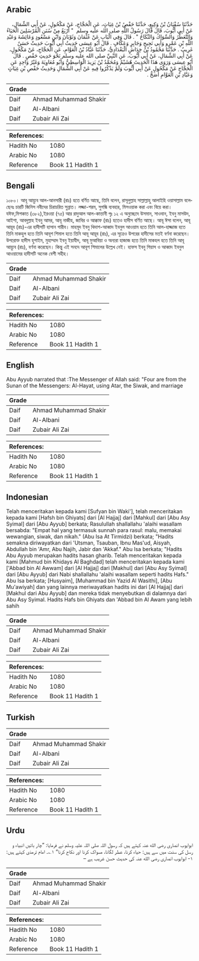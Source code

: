 ## Arabic


<div dir="rtl" lang="ar" style={{fontSize:'larger',backgroundColor:'#f8f9fa',padding:20}}>
حَدَّثَنَا سُفْيَانُ بْنُ وَكِيعٍ، حَدَّثَنَا حَفْصُ بْنُ غِيَاثٍ، عَنِ الْحَجَّاجِ، عَنْ مَكْحُولٍ، عَنْ أَبِي الشِّمَالِ، عَنْ أَبِي أَيُّوبَ، قَالَ قَالَ رَسُولُ اللَّهِ صلى الله عليه وسلم ‏ "‏ أَرْبَعٌ مِنْ سُنَنِ الْمُرْسَلِينَ الْحَيَاءُ وَالتَّعَطُّرُ وَالسِّوَاكُ وَالنِّكَاحُ ‏"‏ ‏.‏ قَالَ وَفِي الْبَابِ عَنْ عُثْمَانَ وَثَوْبَانَ وَابْنِ مَسْعُودٍ وَعَائِشَةَ وَعَبْدِ اللَّهِ بْنِ عَمْرٍو وَأَبِي نَجِيحٍ وَجَابِرٍ وَعَكَّافٍ ‏.‏ قَالَ أَبُو عِيسَى حَدِيثُ أَبِي أَيُّوبَ حَدِيثٌ حَسَنٌ غَرِيبٌ ‏.‏ حَدَّثَنَا مَحْمُودُ بْنُ خِدَاشٍ الْبَغْدَادِيُّ، حَدَّثَنَا عَبَّادُ بْنُ الْعَوَّامِ، عَنِ الْحَجَّاجِ، عَنْ مَكْحُولٍ، عَنْ أَبِي الشِّمَالِ، عَنْ أَبِي أَيُّوبَ، عَنِ النَّبِيِّ صلى الله عليه وسلم نَحْوَ حَدِيثِ حَفْصٍ ‏.‏ قَالَ أَبُو عِيسَى وَرَوَى هَذَا الْحَدِيثَ هُشَيْمٌ وَمُحَمَّدُ بْنُ يَزِيدَ الْوَاسِطِيُّ وَأَبُو مُعَاوِيَةَ وَغَيْرُ وَاحِدٍ عَنِ الْحَجَّاجِ عَنْ مَكْحُولٍ عَنْ أَبِي أَيُّوبَ وَلَمْ يَذْكُرُوا فِيهِ عَنْ أَبِي الشِّمَالِ وَحَدِيثُ حَفْصِ بْنِ غِيَاثٍ وَعَبَّادِ بْنِ الْعَوَّامِ أَصَحُّ ‏.‏
</div>
<div style={{backgroundColor:'#f8f9fa',padding:20, marginBottom: 10}}><table> <thead> <tr> <th>Grade</th> <th></th> </tr> </thead> <tbody> <tr><td>Daif</td><td>Ahmad Muhammad Shakir</td></tr><tr><td>Daif</td><td>Al-Albani</td></tr><tr><td>Daif</td><td>Zubair Ali Zai</td></tr></tbody></table><table> <thead> <tr> <th>References:</th> <th></th> </tr> </thead> <tbody><tr><td>Hadith No</td><td>1080</td></tr><tr><td>Arabic No</td><td>1080</td></tr><tr><td>Reference</td><td>Book 11 Hadith 1</td></tr></tbody></table></div>

## Bengali


<div dir="ltr" lang="bn" style={{fontSize:'larger',backgroundColor:'#f8f9fa',padding:20}}>
১০৮০। আবূ আয়্যুব আল-আনসারী (রাঃ) হতে বর্ণিত আছে, তিনি বলেন, রাসূলুল্লাহ সাল্লাল্লাহু আলাইহি ওয়াসাল্লাম বলেছেনঃ চারটি জিনিস নবীদের চিরাচরিত সুন্নাত। লজ্জা-শরম, সুগন্ধি ব্যবহার, মিসওয়াক করা এবং বিয়ে করা। যঈফ,মিশকাত (৩৮২),ইরওয়া (৭৫) আর রাদুআল আল-কাত্তানী পৃঃ ১২ এ অনুচ্ছেদে উসমান, সাওবান, ইবনু মাসউদ, আইশা, আবদুল্লাহ ইবনু আমর, আবূ নাজীহ, জাবির ও আক্কাফ (রাঃ) হতেও হাদীস বর্ণিত আছে। আবূ ঈসা বলেন, আবূ আয়ূব (রাঃ)-এর হাদীসটি হাসান গারীব। মাহমূদ ইবনু খিদাশ-আব্বাদ ইবনুল আওয়াম হতে তিনি আল-হাজ্জাজ হতে তিনি মাকহুল হতে তিনি আবূশ শিমাল হতে তিনি আবূ আয়ূব (রাঃ), এর সূত্রেও উপরের হাদীসের মতই বর্ণনা করেছেন। উপরোক্ত হাদীস হুশাইম, মুহাম্মাদ ইবনু ইয়াযীদ, আবূ মুআবিয়া ও অন্যরা হাজাজ হতে তিনি মাকহল হতে তিনি আবূ আয়্যুব (রাঃ), বর্ণনা করেছেন। কিন্তু এই সনদে আবূশ শিমালের উল্লেখ নেই। হাফস ইবনু গিয়াস ও আব্বাদ ইবনুল আওয়ামের হাদীসটি অনেক বেশী সহীহ।
</div>
<div style={{backgroundColor:'#f8f9fa',padding:20, marginBottom: 10}}><table> <thead> <tr> <th>Grade</th> <th></th> </tr> </thead> <tbody> <tr><td>Daif</td><td>Ahmad Muhammad Shakir</td></tr><tr><td>Daif</td><td>Al-Albani</td></tr><tr><td>Daif</td><td>Zubair Ali Zai</td></tr></tbody></table><table> <thead> <tr> <th>References:</th> <th></th> </tr> </thead> <tbody><tr><td>Hadith No</td><td>1080</td></tr><tr><td>Arabic No</td><td>1080</td></tr><tr><td>Reference</td><td>Book 11 Hadith 1</td></tr></tbody></table></div>

## English


<div dir="ltr" lang="en" style={{fontSize:'larger',backgroundColor:'#f8f9fa',padding:20}}>
Abu Ayyub narrated that :The Messenger of Allah said: "Four are from the Sunan of the Messengers: Al-Hayat, using Atar, the Siwak, and marriage
</div>
<div style={{backgroundColor:'#f8f9fa',padding:20, marginBottom: 10}}><table> <thead> <tr> <th>Grade</th> <th></th> </tr> </thead> <tbody> <tr><td>Daif</td><td>Ahmad Muhammad Shakir</td></tr><tr><td>Daif</td><td>Al-Albani</td></tr><tr><td>Daif</td><td>Zubair Ali Zai</td></tr></tbody></table><table> <thead> <tr> <th>References:</th> <th></th> </tr> </thead> <tbody><tr><td>Hadith No</td><td>1080</td></tr><tr><td>Arabic No</td><td>1080</td></tr><tr><td>Reference</td><td>Book 11 Hadith 1</td></tr></tbody></table></div>

## Indonesian


<div dir="ltr" lang="id" style={{fontSize:'larger',backgroundColor:'#f8f9fa',padding:20}}>
Telah menceritakan kepada kami [Sufyan bin Waki'], telah menceritakan kepada kami [Hafsh bin Ghiyats] dari [Al Hajjaj] dari [Mahkul] dari [Abu Asy Syimal] dari [Abu Ayyub] berkata; Rasulullah shallallahu 'alaihi wasallam bersabda: "Empat hal yang termasuk sunnah para rasul: malu, memakai wewangian, siwak, dan nikah." (Abu Isa At Tirmidzi) berkata; "Hadits semakna diriwayatkan dari 'Utsman, Tsauban, Ibnu Mas'ud, Aisyah, Abdullah bin 'Amr, Abu Najih, Jabir dan 'Akkaf." Abu Isa berkata; "Hadits Abu Ayyub merupakan hadits hasan gharib. Telah menceritakan kepada kami [Mahmud bin Khidays Al Baghdad] telah menceritakan kepada kami ['Abbad bin Al Awwam] dari [Al Hajjaj] dari [Makhul] dari [Abu Asy Syimal] dari [Abu Ayyub] dari Nabi shallallahu 'alaihi wasallam seperti hadits Hafs." Abu Isa berkata; [Husyaim], [Muhammad bin Yazid Al Wasithi], [Abu Mu'awiyah] dan yang lainnya meriwayatkan hadits ini dari [Al Hajjaj] dari [Makhul dari Abu Ayyub] dan mereka tidak menyebutkan di dalamnya dari Abu Asy Syimal. Hadits Hafs bin Ghiyats dan 'Abbad bin Al Awam yang lebih sahih
</div>
<div style={{backgroundColor:'#f8f9fa',padding:20, marginBottom: 10}}><table> <thead> <tr> <th>Grade</th> <th></th> </tr> </thead> <tbody> <tr><td>Daif</td><td>Ahmad Muhammad Shakir</td></tr><tr><td>Daif</td><td>Al-Albani</td></tr><tr><td>Daif</td><td>Zubair Ali Zai</td></tr></tbody></table><table> <thead> <tr> <th>References:</th> <th></th> </tr> </thead> <tbody><tr><td>Hadith No</td><td>1080</td></tr><tr><td>Arabic No</td><td>1080</td></tr><tr><td>Reference</td><td>Book 11 Hadith 1</td></tr></tbody></table></div>

## Turkish


<div dir="ltr" lang="tr" style={{fontSize:'larger',backgroundColor:'#f8f9fa',padding:20}}>

</div>
<div style={{backgroundColor:'#f8f9fa',padding:20, marginBottom: 10}}><table> <thead> <tr> <th>Grade</th> <th></th> </tr> </thead> <tbody> <tr><td>Daif</td><td>Ahmad Muhammad Shakir</td></tr><tr><td>Daif</td><td>Al-Albani</td></tr><tr><td>Daif</td><td>Zubair Ali Zai</td></tr></tbody></table><table> <thead> <tr> <th>References:</th> <th></th> </tr> </thead> <tbody><tr><td>Hadith No</td><td>1080</td></tr><tr><td>Arabic No</td><td>1080</td></tr><tr><td>Reference</td><td>Book 11 Hadith 1</td></tr></tbody></table></div>

## Urdu


<div dir="rtl" lang="ur" style={{fontSize:'larger',backgroundColor:'#f8f9fa',padding:20}}>
ابوایوب انصاری رضی الله عنہ کہتے ہیں کہ رسول اللہ صلی اللہ علیہ وسلم نے فرمایا: ”چار باتیں انبیاء و رسل کی سنت میں سے ہیں: حیاء کرنا، عطر لگانا، مسواک کرنا اور نکاح کرنا“ ۱؎۔ امام ترمذی کہتے ہیں: ۱- ابوایوب انصاری رضی الله عنہ کی حدیث حسن غریب ہے –
</div>
<div style={{backgroundColor:'#f8f9fa',padding:20, marginBottom: 10}}><table> <thead> <tr> <th>Grade</th> <th></th> </tr> </thead> <tbody> <tr><td>Daif</td><td>Ahmad Muhammad Shakir</td></tr><tr><td>Daif</td><td>Al-Albani</td></tr><tr><td>Daif</td><td>Zubair Ali Zai</td></tr></tbody></table><table> <thead> <tr> <th>References:</th> <th></th> </tr> </thead> <tbody><tr><td>Hadith No</td><td>1080</td></tr><tr><td>Arabic No</td><td>1080</td></tr><tr><td>Reference</td><td>Book 11 Hadith 1</td></tr></tbody></table></div>